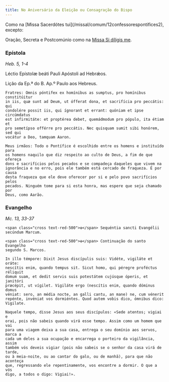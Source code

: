 ```yaml
---
title: No Aniversário da Eleição ou Consagração do Bispo
---
```


<aside>
Como na [Missa Sacerdótes tui](/missal/comum/12confessorespontifices2), excepto:

Oração, Secreta e Postcomúnio como na [Missa Si díligis me](/missal/comum/sumospontifices).

</aside>

### Epístola

<em>Heb. 5, 1-4</em>

<div class="side-by-side not-content">

Léctio Epístolæ beáti Pauli Apóstoli ad Hebrǽos.

Lição da Ep.ª do B. Ap.º Paulo aos Hebreus.

    Fratres: Omnis póntifex ex homínibus as sumptus, pro homínibus constitúitur
    in iis, quæ sunt ad Deum, ut ófferat dona, et sacrifícia pro peccátis: qui
    condolére possit iis, qui ígnorant et errant: quóniam et ipse circúmdatus
    est infirmitáte: et proptérea debet, quemádmodum pro pópulo, ita étiam et
    pro semetípso offérre pro peccátis. Nec quisquam sumit sibi honórem, sed qui
    vocátur a Deo, tamquam Aaron.

    Meus irmãos: Todo o Pontífice é escolhido entre os homens e instituído para
    os homens naquilo que diz respeito ao culto de Deus, a fim de que ofereça
    dons e sacrifícios pelos pecados e se compadeça daqueles que vivem na
    ignorância e no erro, pois ele também está cercado de fraqueza. É por causa
    desta fraqueza que ele deve oferecer por si e pelo povo sacrifícios pelos
    pecados. Ninguém tome para si esta honra, mas espere que seja chamado por
    Deus, como Aarão.

</div>

### Evangelho

<em>Mc. 13, 33-37</em>

<div class="side-by-side not-content">

    <span class="cross text-red-500">✠</span> Sequéntia sancti Evangélii
    secúndum Marcum.

    <span class="cross text-red-500">✠</span> Continuação do santo Evangelho
    segundo S. Marcos.

    In illo témpore: Dixit Jesus discípulis suis: Vidéte, vigiláte et oráte:
    nescítis enim, quando tempus sit. Sicut homo, qui péregre proféctus réliquit
    domum suam, et dedit servis suis potestátem cujúsque óperis, et janitóri
    præcépit, ut vígilet. Vigiláte ergo (nescítis enim, quando dóminus domus
    véniat: sero, an média nocte, an galli cantu, an mane) ne, cum vénerit
    repénte, invéniat vos dormiéntes. Quod autem vobis dico, ómnibus dico:
    Vigilate.

    Naquele tempo, disse Jesus aos seus discípulos: «Sede atentos; vigiai e
    orai, pois não sabeis quando virá esse tempo. Assim como um homem que vai
    para uma viagem deixa a sua casa, entrega o seu domínio aos servos, marca a
    cada um deles a sua ocupação e encarrega o porteiro da vigilância, assim
    também vós deveis vigiar (pois não sabeis se o senhor da casa virá de tarde,
    ou à meia-noite, ou ao cantar do galo, ou de manhã), para que não aconteça
    que, regressando ele repentinamente, vos encontre a dormir. O que a vós
    digo, a todos o digo: Vigiai!».

</div>
